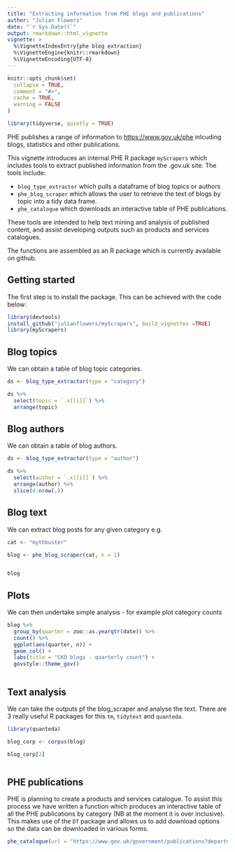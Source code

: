 ```yaml
---
title: "Extracting information from PHE blogs and publications"
author: "Julian Flowers"
date: "`r Sys.Date()`"
output: rmarkdown::html_vignette
vignette: >
  %\VignetteIndexEntry{phe blog extraction}
  %\VignetteEngine{knitr::rmarkdown}
  %\VignetteEncoding{UTF-8}
---
```


```r
knitr::opts_chunk$set(
  collapse = TRUE,
  comment = "#>", 
  cache = TRUE,
  warning = FALSE
)

library(tidyverse, quietly = TRUE)

```

PHE publishes a range of information to <https://www.gov.uk/phe> inlcuding blogs, statistics and other publications.

This vignette introduces an internal PHE R package `myScrapers` which includes tools to extract published information from the .gov.uk site. The tools include:

* `blog_type_extractor` which pulls a dataframe of blog topics or authors
* `phe_blog_scraper` which allows the user to retrieve the text of blogs by topic into a tidy data frame.
* `phe_catalogue` which downloads an interactive table of PHE publications.

These tools are intended to help text mining and analysis of published content, and assist developing outputs such as products and services catalogues.

The functions are assembled as an R package which is currently available on github.


## Getting started

The first step is to install the package. This can be achieved with the code below:

```r
library(devtools)
install_github("julianflowers/myScrapers", build_vignettes =TRUE)
library(myScrapers)


```

## Blog topics

We can obtain a table of blog topic categories.

```r


 
ds <- blog_type_extractor(type = "category")

ds %>%
  select(topic = `.x[[i]]`) %>%
  arrange(topic)

```


## Blog authors

We can obtain a table of blog authors.

```r


 
ds <- blog_type_extractor(type = "author")

ds %>%
  select(author = `.x[[i]]`) %>%
  arrange(author) %>%
  slice(4:nrow(.)) 

```


## Blog text

We can extract blog posts for any given category e.g.

```r
cat <- "mythbuster"

blog <- phe_blog_scraper(cat, n = 1)


blog

```

## Plots

We can then undertake simple analysis - for example plot category counts

```r


blog %>%
  group_by(quarter = zoo::as.yearqtr(date)) %>%
  count() %>%
  ggplot(aes(quarter, n)) +
  geom_col() +
  labs(title = "CKO blogs - quarterly count") +
  govstyle::theme_gov()



```
## Text analysis

We can take the outputs pf the blog_scraper and analyse the text. There are 3 really useful R packages for this `tm`, `tidytext` and `quanteda`.

```r
library(quanteda)

blog_corp <- corpus(blog)

blog_corp[2]



```



## PHE publications

PHE is planning to create a products and services catalogue. To assist this process we have written a function which produces an interactive table of all the PHE publications by category (NB at the moment it is over inclusive). This makes use of the `DT` package and allows us to add download options so the data can be downloaded in various forms.

```r

phe_catalogue(url = "https://www.gov.uk/government/publications?departments%5B%5D=public-health-england", pages = 2:90)

```

